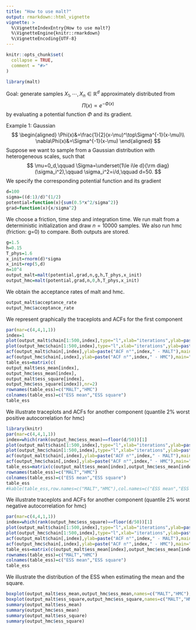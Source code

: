 ```yaml
---
title: "How to use malt?"
output: rmarkdown::html_vignette
vignette: >
  %\VignetteIndexEntry{How to use malt?}
  %\VignetteEngine{knitr::rmarkdown}
  %\VignetteEncoding{UTF-8}
---
```


```r
knitr::opts_chunk$set(
  collapse = TRUE,
  comment = "#>"
)
```

```r
library(malt)
```

Goal: generate samples $X_1,\cdots,X_n\in\mathbb{R}^d$ approximately distributed from
$$
\Pi(x)\propto e^{-\Phi(x)}
$$
by evaluating a potential function $\Phi$ and its gradient.

Example 1: Gaussian
$$
\begin{aligned}
\Phi(x)&=\frac{1}{2}(x-\mu)^\top\Sigma^{-1}(x-\mu)\\
\nabla\Phi(x)&=\Sigma^{-1}(x-\mu)
\end{aligned}
$$
Suppose we want to sample from a Gaussian distribution with heterogeneous scales, such that
$$
\mu=0_d,\qquad \Sigma=\underset{1\le i\le d}{\rm diag}(\sigma_i^2),\qquad \sigma_i^2=i/d,\qquad d=50.
$$
We specify the corresponding potential function and its gradient
```r
d=100
sigma=((d:1)/d)^(1/2)
potential=function(x){sum(0.5*x^2/sigma^2)}
grad=function(x){x/sigma^2}
```

We choose a friction, time step and integration time. We run malt from a deterministic initialization and draw $n=10000$ samples. We also run hmc (friction: g=0) to compare. Both outputs are stored.
```r
g=1.5
h=0.15
T_phys=1.6
x_init=rnorm(d)*sigma
x_init=rep(5,d)
n=10^4
output_malt=malt(potential,grad,n,g,h,T_phys,x_init)
output_hmc=malt(potential,grad,n,0,h,T_phys,x_init)
```
We obtain the acceptance rates of malt and hmc.
```r
output_malt$acceptance_rate
output_hmc$acceptance_rate
```

We represent graphically the traceplots and ACFs for the first component
```r
par(mar=c(4,4,1,1))
index=1
plot(output_malt$chain[1:500,index],type="l",xlab="iterations",ylab=paste("traceplot n°",index," - MALT"))
plot(output_hmc$chain[1:500,index],type="l",xlab="iterations",ylab=paste("traceplot n°",index," - HMC"))
acf(output_malt$chain[,index],ylab=paste("ACF n°",index," - MALT"),main="")
acf(output_hmc$chain[,index],ylab=paste("ACF n°",index," - HMC"),main="")
table_ess=matrix(c(
output_malt$ess_mean[index],
output_hmc$ess_mean[index],
output_malt$ess_square[index],
output_hmc$ess_square[index]),nr=2)
rownames(table_ess)=c("MALT","HMC")
colnames(table_ess)=c("ESS mean","ESS square")
table_ess
```

We illustrate traceplots and ACFs for another component (quantile 2% worst positive autocorrelation for hmc)
```r
library(knitr)
par(mar=c(4,4,1,1))
index=which(rank(output_hmc$ess_mean)==floor(d/50))[1]
plot(output_malt$chain[1:500,index],type="l",xlab="iterations",ylab=paste("traceplot n°",index," - MALT"))
plot(output_hmc$chain[1:500,index],type="l",xlab="iterations",ylab=paste("traceplot n°",index," - HMC"))
acf(output_malt$chain[,index],ylab=paste("ACF n°",index," - MALT"),main="")
acf(output_hmc$chain[,index],ylab=paste("ACF n°",index," - HMC"),main="")
table_ess=matrix(c(output_malt$ess_mean[index],output_hmc$ess_mean[index],output_malt$ess_square[index],output_hmc$ess_square[index]),nr=2)
rownames(table_ess)=c("MALT","HMC")
colnames(table_ess)=c("ESS mean","ESS square")
table_ess
#kable(table_ess,row.names=c("MALT","HMC"),col.names=c("ESS mean","ESS square"))
```

We illustrate traceplots and ACFs for another component (quantile 2% worst negative autocorrelation for hmc)
```r
par(mar=c(4,4,1,1))
index=which(rank(output_hmc$ess_square)==floor(d/50))[1]
plot(output_malt$chain[1:500,index],type="l",xlab="iterations",ylab=paste("traceplot n°",index," - MALT"))
plot(output_hmc$chain[1:500,index],type="l",xlab="iterations",ylab=paste("traceplot n°",index," - HMC"))
acf(output_malt$chain[,index],ylab=paste("ACF n°",index," - MALT"),main="")
acf(output_hmc$chain[,index],ylab=paste("ACF n°",index," - HMC"),main="")
table_ess=matrix(c(output_malt$ess_mean[index],output_hmc$ess_mean[index],output_malt$ess_square[index],output_hmc$ess_square[index]),nr=2)
rownames(table_ess)=c("MALT","HMC")
colnames(table_ess)=c("ESS mean","ESS square")
table_ess
```


We illustrate the distribution of the ESS when estimating the mean and the square.
```r
boxplot(output_malt$ess_mean,output_hmc$ess_mean,names=c("MALT","HMC"),ylim=c(0,n),main="ESS mean")
boxplot(output_malt$ess_square,output_hmc$ess_square,names=c("MALT","HMC"),ylim=c(0,n),main="ESS square")
summary(output_malt$ess_mean)
summary(output_hmc$ess_mean)
summary(output_malt$ess_square)
summary(output_hmc$ess_square)
```



